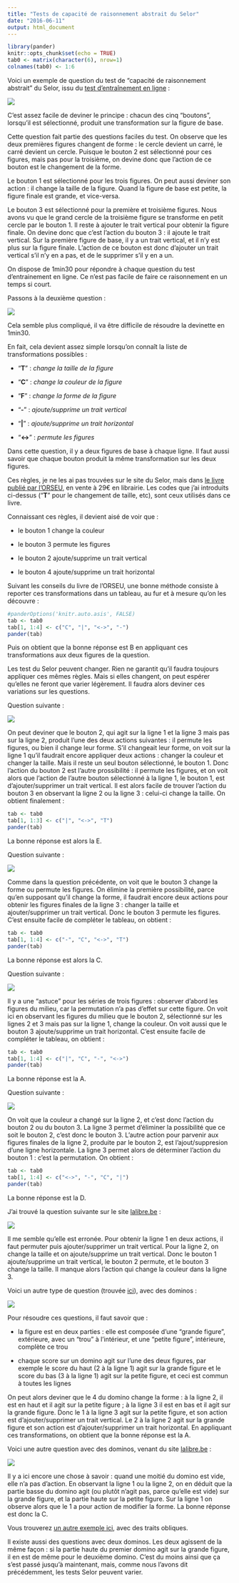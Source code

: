 ```yaml
---
title: "Tests de capacité de raisonnement abstrait du Selor"
date: "2016-06-11"
output: html_document
---
```


```r
library(pander)
knitr::opts_chunk$set(echo = TRUE)
tab0 <- matrix(character(6), nrow=1)
colnames(tab0) <- 1:6
```


Voici un exemple de question du test de "capacité de raisonnement abstrait" du Selor, issu du [test d'entraînement en ligne](http://www.selor.be/fr/tests/tests-sur-pc/capacit%C3%A9-de-raisonnement-abstrait/) :

![](./assets/img/q1.png)

C'est assez facile de deviner le principe : chacun des cinq "boutons", lorsqu'il est sélectionné, produit une transformation sur la figure de base. 

Cette question fait partie des questions faciles du test. On observe que les deux premières figures changent de forme : le cercle devient un carré, le carré devient un cercle. Puisque le bouton 2 est sélectionné pour ces figures, mais pas pour la troisième, on devine donc que l'action de ce bouton est le changement de la forme.

Le bouton 1 est sélectionné pour les trois figures. On peut aussi deviner son action : il change la taille de la figure. Quand la figure de base est petite, la figure finale est grande, et vice-versa.

Le bouton 3 est sélectionné pour la première et troisième figures. Nous avons vu que le grand cercle de la troisième figure se transforme en petit cercle par le bouton 1. Il reste à ajouter le trait vertical pour obtenir la figure finale. On devine donc que c'est l'action du bouton 3 : il ajoute le trait vertical. Sur la première figure de base, il y a un trait vertical, et il n'y est plus sur la figure finale. L'action de ce bouton est donc d'ajouter un trait vertical s'il n'y en a pas, et de le supprimer s'il y en a un.

On dispose de 1min30 pour répondre à chaque question du test d'entrainement en ligne. Ce n'est pas facile de faire ce raisonnement en un temps si court. 

Passons à la deuxième question :

![](./assets/img/q2.png)

Cela semble plus compliqué, il va être difficile de résoudre la devinette en 1min30. 

En fait, cela devient assez simple lorsqu'on connaît la liste de transformations possibles :

- "**T**" : *change la taille de la figure*

- "**C**" : *change la couleur de la figure*

- "**F**" : *change la forme de la figure*

- "**-**" : *ajoute/supprime un trait vertical*

- "**|**" : *ajoute/supprime un trait horizontal*

- "**<->**" : *permute les figures*

Dans cette question, il y a deux figures de base à chaque ligne. Il faut aussi savoir que chaque bouton produit la même transformation sur les deux figures.

Ces règles, je ne les ai pas trouvées sur le site du Selor, mais dans [le livre publié par l'ORSEU](http://www.orseu-concours.com/blog/preparation-au-test-de-raisonnement-abstrait-du-selor-ce-quil-faut-savoir/), en vente à 29€ en librairie. Les codes que j'ai introduits ci-dessus ("**T**" pour le changement de taille, etc), sont ceux utilisés dans ce livre.

Connaissant ces règles, il devient aisé de voir que :

- le bouton 1 change la couleur

- le bouton 3 permute les figures

- le bouton 2 ajoute/supprime un trait vertical

- le bouton 4 ajoute/supprime un trait horizontal

Suivant les conseils du livre de l'ORSEU, une bonne méthode consiste à reporter ces transformations dans un tableau, au fur et à mesure qu'on les découvre :

```r
#panderOptions('knitr.auto.asis', FALSE)
tab <- tab0
tab[1, 1:4] <- c("C", "|", "<->", "-")
pander(tab)
```

Puis on obtient que la bonne réponse est B en appliquant ces transformations aux deux  figures de la question.

Les test du Selor peuvent changer. Rien ne garantit qu'il faudra toujours appliquer ces mêmes règles. Mais si elles changent, on peut espérer qu'elles ne feront que varier légèrement. Il faudra alors deviner ces variations sur les questions.


Question suivante :

![](./assets/img/q3.png)

On peut deviner que le bouton 2, qui agit sur la ligne 1 et la ligne 3 mais pas sur la ligne 2, produit l'une des deux actions suivantes : il permute les figures, ou bien il change leur forme. S'il changeait leur forme, on voit sur la ligne 1 qu'il faudrait encore appliquer deux actions : changer la couleur et changer la taille. Mais il reste un seul bouton sélectionné, le bouton 1. Donc l'action du bouton 2 est l'autre prossibilité : il permute les figures, et on voit alors que l'action de l'autre bouton sélectionné à la ligne 1, le bouton 1, est d'ajouter/supprimer un trait vertical. Il est alors facile de trouver l'action du bouton 3 en observant la ligne 2 ou la ligne 3 : celui-ci change la taille. On obtient finalement :

```r
tab <- tab0
tab[1, 1:3] <- c("|", "<->", "T")
pander(tab)
```

La bonne réponse est alors la E.


Question suivante :

![](./assets/img/q4.png)

Comme dans la question précédente, on voit que le bouton 3 change la forme ou permute les figures. On élimine la première possibilité, parce qu'en supposant qu'il change la forme, il faudrait encore deux actions pour obtenir les figures finales de la ligne 3 : changer la taille et ajouter/supprimer un trait vertical. Donc le bouton 3 permute les figures. C'est ensuite facile de compléter le tableau, on obtient :

```r
tab <- tab0
tab[1, 1:4] <- c("-", "C", "<->", "T")
pander(tab)
```

La bonne réponse est alors la C.

Question suivante :

![](./assets/img/q5.png)

Il y a une "astuce" pour les séries de trois figures : observer d'abord les figures du milieu, car la permutation n'a pas d'effet sur cette figure. On voit ici en observant les figures du milieu que le bouton 2, sélectionné sur les lignes 2 et 3 mais pas sur la ligne 1, change la couleur. On voit aussi que le bouton 3 ajoute/supprime un trait horizontal. C'est ensuite facile de compléter le tableau, on obtient :

```r
tab <- tab0
tab[1, 1:4] <- c("|", "C", "-", "<->")
pander(tab)
```

La bonne réponse est la A.

Question suivante :

![](./assets/img/q6.png)

On voit que la couleur a changé sur la ligne 2, et c'est donc l'action du bouton 2 ou du bouton 3. La ligne 3 permet d'éliminer la possibilité que ce soit le bouton 2, c'est donc le bouton 3. L'autre action pour parvenir aux figures finales de la ligne 2, produite par le bouton 2, est l'ajout/suppresion d'une ligne horizontale. La ligne 3 permet alors de déterminer l'action du bouton 1 : c'est la permutation. On obtient :


```r
tab <- tab0
tab[1, 1:4] <- c("<->", "-", "C", "|")
pander(tab)
```

La bonne réponse est la D.

J'ai trouvé la question suivante sur le site [lalibre.be](http://www.lalibre.be/actu/belgique/l-hecatombe-lors-des-tests-abstraits-du-selor-52bd03cc35701baedaaa1ea8) :

![](./assets/img/qLalibre2.png)

Il me semble qu'elle est erronée. Pour obtenir la ligne 1 en deux actions, il faut permuter puis ajouter/supprimer un trait vertical. Pour la ligne 2, on change la taille et on ajoute/supprime un trait vertical. Donc le bouton 1 ajoute/supprime un trait vertical, le bouton 2 permute, et le bouton 3 change la taille. Il manque alors l'action qui change la couleur dans la ligne 3.

Voici un autre type de question (trouvée [ici](http://www.orseu-concours.com/blog/preparation-au-test-de-raisonnement-abstrait-du-selor-ce-quil-faut-savoir/)), avec des dominos : 

![](./assets/img/qOrseu.png)

Pour résoudre ces questions, il faut savoir que : 

- la figure est en deux parties : elle est composée d'une "grande figure", extérieure,  avec un "trou" à l'intérieur, et une "petite figure", intérieure, complète ce trou

- chaque score sur un domino agit sur l'une des deux figures, par exemple le score du haut (2 à la ligne 1) agit sur la grande figure et le score du bas (3 à la ligne 1) agit sur la petite figure, et ceci est commun à toutes les lignes

On peut alors deviner que le 4 du domino change la forme : à la ligne 2, il est en haut et il agit sur la petite figure ;  à la ligne 3 il est en bas et il agit sur la grande figure. Donc le 1 à la ligne 3 agit sur la petite figure, et son action est d'ajouter/supprimer un trait vertical. Le 2 à la ligne 2 agit sur la grande figure et son action est d'ajouter/supprimer un trait horizontal. En appliquant ces transformations, on obtient que la bonne réponse est la A.

Voici une autre question avec des dominos, venant du site [lalibre.be](http://www.lalibre.be/actu/belgique/l-hecatombe-lors-des-tests-abstraits-du-selor-52bd03cc35701baedaaa1ea8) :

![](./assets/img/qLalibre1.png)

Il y a ici encore une chose à savoir : quand une moitié du domino est vide, elle n'a pas d'action. En observant la ligne 1 ou la ligne 2, on en déduit que la partie basse du domino agit (ou plutôt n'agit pas, parce qu'elle est vide) sur la grande figure, et la partie haute sur la petite figure. Sur la ligne 1 on observe alors que le 1 a pour action de modifier la forme. La bonne réponse est donc la C.

Vous trouverez [un autre exemple ici](https://aurian2012.wordpress.com/2013/12/28/conseils-pour-le-passage-de-la-phase-1-de-laccession-au-niveau-a-dans-ladministration-federale-belge/comment-page-1/), avec des traits obliques.

Il existe aussi des questions avec deux dominos. Les deux agissent de la même façon : si la partie haute du premier domino agit sur la grande figure, il en est de même pour le deuxième domino. C'est du moins ainsi que ça s'est passé jusqu'à maintenant, mais, comme nous l'avons dit précédemment, les tests Selor peuvent varier.


